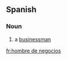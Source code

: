 ==Spanish==

===Noun===
{{es-noun|m|sg=[[hombre]] [[de]] [[negocios]]|pl=[[hombres de negocios]]}}

# a [[businessman]]

[[fr:hombre de negocios]]
